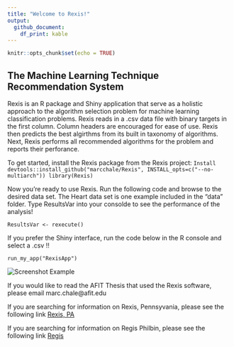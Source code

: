 ```yaml
---
title: "Welcome to Rexis!"
output:
  github_document:
    df_print: kable
---
```


```r
knitr::opts_chunk$set(echo = TRUE)
```

## The Machine Learning Technique Recommendation System

Rexis is an R package and Shiny application that serve as a holistic approach to the algorithm selection problem for machine learning classification problems. Rexis reads in a .csv data file with binary targets in the first column. Column headers are encouraged for ease of use. Rexis then predicts the best algirthms from its built in taxonomy of algorithms. Next, Rexis performs all recommended algorithms for the problem and reports their perforance. 

To get started, install the Rexis package from the Rexis project:
  ```Install
devtools::install_github("marcchale/Rexis", INSTALL_opts=c("--no-multiarch"))
library(Rexis)
```

Now you're ready to use Rexis. Run the following code and browse to the desired data set. The Heart data set is one example included in the "data" folder. Type ResultsVar into your consolde to see the performance of the analysis!

```Use
ResultsVar <- rexecute()

```

If you prefer the Shiny interface, run the code below in the R console and select a .csv !! 
```Use
run_my_app("RexisApp")
```


<img src="inst/images/HeartScreenshot.PNG" alt="Screenshot Example">


If you would like to read the AFIT Thesis that used the Rexis software, please email marc.chale@afit.edu

If you are searching for information on Rexis, Pennsyvania, please see the following link
[Rexis, PA](https://en.wikipedia.org/wiki/Rexis,_Pennsylvania)


If you are searching for information on Regis Philbin, please see the following link
[Regis](https://en.wikipedia.org/wiki/Regis_Philbin)

